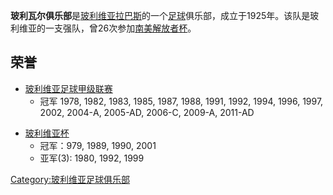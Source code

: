{{Unreferenced|time=2021-03-27T03:24:26+00:00}}
{{Football club infobox
| clubname   = 玻利瓦爾
| image      = Club Bolívar escudo oficial.png
| fullname   = 玻利瓦尔足球俱乐部
| nickname   = La Academia Paceña, Los Celestes
| founded    = 1925年4月12日
| ground     = [[拉巴斯|拉巴斯]]，[[埃尔南多·西莱斯球场|埃尔南多·西莱斯球场]]
| capacity   = 25,000, 42.000
| chairman   = [[Guido_Loayza|Guido Loayza]] & [[Marcelo_Claure|Marcelo Claure]]
| manager    = [[Guillermo_Ángel_Hoyos|Guillermo Ángel Hoyos]]
| league     = [[玻利維亞足球甲級聯賽|玻利維亞足球甲級聯賽]]
| season     = 2019
| position   = 秋季，第 3 位
| website    = http://www.clubbolivar.com
| pattern_la1=|pattern_b1=_bolivar12-1|pattern_ra1=
| leftarm1=AEC4EB|body1=FFFFFF|rightarm1=AEC4EB|shorts1=AEC4EB|socks1=AEC4EB
| pattern_la2=|pattern_b2=_bolivar12-2|pattern_ra2=
| leftarm2=4F5885|body2=FFFFFF|rightarm2=4F5885|shorts2=4F5885|socks2=4F5885
| pattern_la3=|pattern_b3=_bolivar12-3|pattern_ra3=
| leftarm3=EE479C|body3=FFFFFF|rightarm3=EE479C|shorts3=4F5885|socks3=4F5885|
}}

'''玻利瓦尔俱乐部'''是[[玻利维亚|玻利维亚]][[拉巴斯|拉巴斯]]的一个[[足球|足球]]俱乐部，成立于1925年。该队是玻利维亚的一支强队，曾26次参加[[南美解放者杯|南美解放者杯]]。

== 荣誉 ==
* [[玻利维亚足球甲级联赛|玻利维亚足球甲级联赛]]
**冠军 1978, 1982, 1983, 1985, 1987, 1988, 1991, 1992, 1994, 1996, 1997, 2002, 2004-A, 2005-AD, 2006-C, 2009-A, 2011-AD

* [[玻利维亚杯|玻利维亚杯]]
**冠军：979, 1989, 1990, 2001
**亚军(3): 1980, 1992, 1999

[[Category:玻利维亚足球俱乐部|Category:玻利维亚足球俱乐部]]
{{soccer-club-stub}}